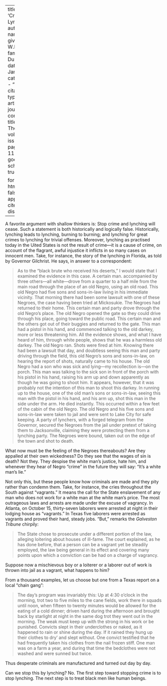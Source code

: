 
---
title: 'Crime and Lynching'
author:
  - name:
      given: W.E.B.
      family: Du Bois
date: Jan. 1912
categories: 
  - ""
citation: 
  type: article-journal
  container-title: The Crisis
  volume: 3
  issue: 3
  page: 113-114
google-scholar: true

format:
  html:
    toc: false
    appendix-cite-as: display
---



A favorite argument with shallow thinkers is: Stop
crime and lynching will cease. Such a statement is both historically and logically false. Historically, lynching leads to lynching, burning to burning; and lynching for great crimes to lynching for trivial offenses. Moreover, lynching as practised today in the Uited States is not the result of crime---it is a cause of crime, on account of the flagrant, awful injustice it inflicts in so many cases on innocent men. Take, for instance, the story of the lynching in Florida, as told by Governor Gilchrist. He says, in answer to a correspondent:

> As to the "black brute who received his deserts," I would state that I examined the evidence in this case. A certain man. accompanied by three others---all white---drove from a quarter to a half mile from the main road through the place of an old Negro, using an old road. This old Negro had five sons and sons-in-law living in his immediate vicinity. That morning there had been some lawsuit with one of these Negroes, the case having been tried at Mickosukie. The Negroes had returned to their home. This certain man and party drove through the old Negro's place. The old Negro opened the gate so they could drive through his place, going toward the public road. This certain man and the others got out of their buggies and returned to the gate. This man had a pistol in his hand, and commenced talking to the old darkey, more or less threatening him. All the evidence shows, and what I have heard of him, through white people, shows that he was a harmless old darkey. The old Negro ran. Shots were fired at him. Knowing there had been a lawsuit that day, and doubtless seeing this man and party driving through the field, this old Negro's sons and sons-in-law, on hearing the report of shots, naturally came to his house. The old Negro had a son who was sick and lying---my recollection is---on the porch. This man was talking to the sick son in front of the porch with his pistol in his hand, raising his arm up and down apparently as though he was going to shoot him. It appears, however, that it was probably not the intention of this man to shoot this darkey. In running up to the house, one of the old man's sons or sons-in-law, seeing this man with the pistol in his hand, and his arm up, shot this man in the side under the arm. He died instantly. This occurred within a few feet of the cabin of the old Negro. The old Negro and his five sons and sons-in-law were taken to jail and were sent to Lake City for safe keeping. A party of lynchers, with a forged telegram from the Governor, secured the Negroes from the jail under pretext of taking them to Jacksonville, claiming they were protecting them from a lynching party. The Negroes were bound, taken out on the edge of the town and shot to death.

What now must be the feeling of the Negroes thereabouts? Are they appalled at their own wickedness? Do they see that the wages of sin is death? Not they. They despise the white man's justice, hate him, and whenever they hear of Negro "crime" in the future they will say: "It's a white man's lie."

Not only this, but these people know how criminals are made and they pity rather than condemn them. Take, for instance, the cries throughout the South against "vagrants." It means the call for the State enslavement of
any man who does not work for a white man at the white man's price. The most outrageous laws and arrests are made under the excuse of vagrancy. In Atlanta, on October 15, thirty-seven laborers were arrested at night in their lodging house as "vagrants." In Texas five laborers were arrested as vagrants and proved their hard, steady jobs. "But," remarks the *Galveston Tribune* chirpily:

> The State chose to prosecute under a different portion of the law, alleging loitering about houses of ill-fame. The court explained, as he has done before, that a person can be a vagrant yet be steadily employed, the law being general in its effect and covering many points upon which a conviction can be had on a charge of vagrancy.

Suppose now a mischievous boy or a loiterer or a laborer out of work is thrown into jail as a vagrant, what happens to him?

From a thousand examples, let us choose but one from a Texas report on a local "chain gang":

> The day's program was invariably this: Up at 4:30 o'clock in the morning, trot two to five miles to the cane fields, work there in squads until noon, when fifteen to twenty minutes would be allowed for the eating of a cold dinner; driven hard during the afternoon and brought back by starlight at night in the same dog trot they went out in the morning. The weak must keep up with the strong in his work or be punished. Convicts slept in their underclothes or naked, as it happened to rain or shine during the day. If it rained they hung up their clothes to dry' and slept without. One convict testified that he had frequently taken his clothes from the nail frozen stiff. One man was on a farm a year, and during that time the bedclothes were not washed and were sunned but twice.

Thus desperate criminals are manufactured and turned out day by day.

Can we stop this by lynching? No. The first step toward stopping crime is to stop lynching. The next step is to treat black men like human beings.

